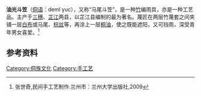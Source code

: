 '''油光斗笠'''（[[侗语|侗语]]：deml yuc），又称“马尾斗笠”，是一种[[竹|竹]]编雨具，亦是一种工艺品。主产于[[三穗|三穗]]、[[芷江|芷江]]两县，以芷江县编制的最为著名。蔑匠在两层竹蔑套之间夹铺一层[[白布|白布]]或马尾、[[棕丝|棕丝]]等，再涂上一层[[桐油|桐油]]，使之既能遮阳，又可挡雨，深受青年男女喜爱。<ref>张世奇,民间手工艺制作.兰州市：兰州大学出版社,2009</ref>
==参考资料==
{{reflist}}

[[Category:侗族文化|Category:侗族文化]]
[[Category:手工艺|Category:手工艺]]